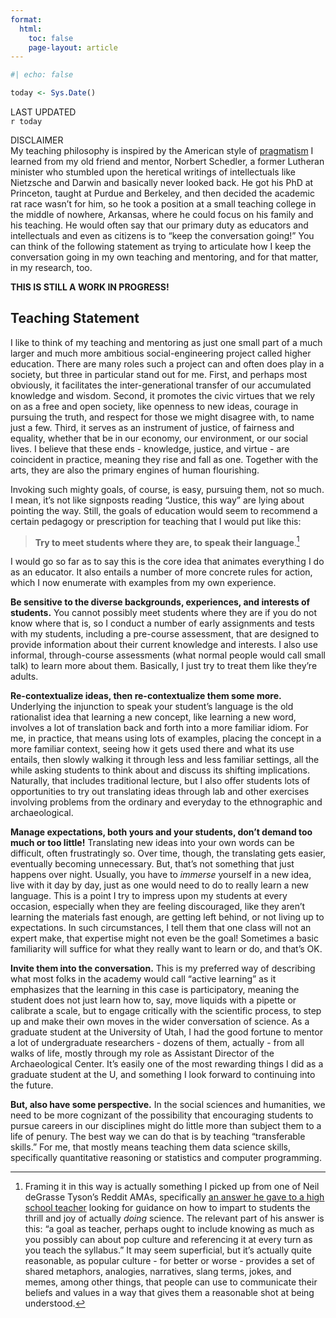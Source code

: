 ```yaml
---
format:
  html:
    toc: false
    page-layout: article
---
```


```r
#| echo: false

today <- Sys.Date()

```

::: {.disclaimer .small .text-muted}
LAST UPDATED  
`r today`

DISCLAIMER  
My teaching philosophy is inspired by the American style of [pragmatism](https://en.wikipedia.org/wiki/Pragmatism) 
I learned from my old friend and mentor, Norbert Schedler, a former Lutheran 
minister who stumbled upon the heretical writings of intellectuals like 
Nietzsche and Darwin and basically never looked back. He got his PhD at 
Princeton, taught at Purdue and Berkeley, and then decided the academic rat race 
wasn't for him, so he took a position at a small teaching college in the middle 
of nowhere, Arkansas, where he could focus on his family and his teaching. He 
would often say that our primary duty as educators and intellectuals and even as 
citizens is to "keep the conversation going!" You can think of the following 
statement as trying to articulate how I keep the conversation going in my own 
teaching and mentoring, and for that matter, in my research, too. 
:::

**THIS IS STILL A WORK IN PROGRESS!**

## Teaching Statement

I like to think of my teaching and mentoring as just one small part of a much
larger and much more ambitious social-engineering project called higher
education. There are many roles such a project can and often does play in a
society, but three in particular stand out for me. First, and perhaps most
obviously, it facilitates the inter-generational transfer of our accumulated
knowledge and wisdom. Second, it promotes the civic virtues that we rely on as a
free and open society, like openness to new ideas, courage in pursuing the
truth, and respect for those we might disagree with, to name just a few. Third,
it serves as an instrument of justice, of fairness and equality, whether that be
in our economy, our environment, or our social lives. I believe that these
ends - knowledge, justice, and virtue - are coincident in practice, meaning they
rise and fall as one. Together with the arts, they are also the primary engines
of human flourishing.

Invoking such mighty goals, of course, is easy, pursuing them, not so much. I
mean, it's not like signposts reading "Justice, this way" are lying about
pointing the way. Still, the goals of education would seem to recommend a
certain pedagogy or prescription for teaching that I would put like this:

> **Try to meet students where they are, to speak their
> language**.[^1]

[^1]: Framing it in this way is actually something I picked up from one of Neil
    deGrasse Tyson's Reddit AMAs, specifically [an answer he gave to a high
    school
    teacher](https://www.reddit.com/r/IAmA/comments/mateq/comment/c2zgn1d/?utm_source=share&utm_medium=web2x&context=3)
    looking for guidance on how to impart to students the thrill and joy of
    actually *doing* science. The relevant part of his answer is this: "a goal
    as teacher, perhaps ought to include knowing as much as you possibly can
    about pop culture and referencing it at every turn as you teach the
    syllabus." It may seem superficial, but it's actually quite reasonable, as
    popular culture - for better or worse - provides a set of shared metaphors,
    analogies, narratives, slang terms, jokes, and memes, among other things,
    that people can use to communicate their beliefs and values in a way that
    gives them a reasonable shot at being understood.

I would go so far as to say this is the core idea that animates everything I do
as an educator. It also entails a number of more concrete rules for action,
which I now enumerate with examples from my own experience.

**Be sensitive to the diverse backgrounds, experiences, and interests of
students.** You cannot possibly meet students where they are if you do not know
where that is, so I conduct a number of early assignments and tests with my
students, including a pre-course assessment, that are designed to provide
information about their current knowledge and interests. I also use informal,
through-course assessments (what normal people would call small talk) to learn
more about them. Basically, I just try to treat them like they're adults.

**Re-contextualize ideas, then re-contextualize them some more.** Underlying the
injunction to speak your student's language is the old rationalist idea that
learning a new concept, like learning a new word, involves a lot of translation
back and forth into a more familiar idiom. For me, in practice, that means using
lots of examples, placing the concept in a more familiar context, seeing how it
gets used there and what its use entails, then slowly walking it through less
and less familiar settings, all the while asking students to think about and
discuss its shifting implications. Naturally, that includes traditional lecture,
but I also offer students lots of opportunities to try out translating ideas
through lab and other exercises involving problems from the ordinary and
everyday to the ethnographic and archaeological.

**Manage expectations, both yours and your students, don't demand too much or
too little!** Translating new ideas into your own words can be difficult, often
frustratingly so. Over time, though, the translating gets easier, eventually
becoming unnecessary. But, that's not something that just happens over night.
Usually, you have to *immerse* yourself in a new idea, live with it day by day,
just as one would need to do to really learn a new language. This is a point I
try to impress upon my students at every occasion, especially when they are
feeling discouraged, like they aren't learning the materials fast enough, are
getting left behind, or not living up to expectations. In such circumstances, I
tell them that one class will not an expert make, that expertise might not even
be the goal! Sometimes a basic familiarity will suffice for what they really
want to learn or do, and that's OK.

**Invite them into the conversation.** This is my preferred way of describing
what most folks in the academy would call "active learning" as it emphasizes 
that the learning in this case is participatory, meaning the student does not 
just learn how to, say, move liquids with a pipette or calibrate a scale, but to 
engage critically with the scientific process, to step up and make their own 
moves in the wider conversation of science. As a graduate student at the 
University of Utah, I had the good fortune to mentor a lot of undergraduate 
researchers - dozens of them, actually - from all walks of life, mostly through 
my role as Assistant Director of the Archaeological Center. It's easily one of 
the most rewarding things I did as a graduate student at the U, and something I 
look forward to continuing into the future.

**But, also have some perspective.** In the social sciences and humanities, we 
need to be more cognizant of the possibility that encouraging students to pursue 
careers in our disciplines might do little more than subject them to a life of 
penury. The best way we can do that is by teaching "transferable skills." For 
me, that mostly means teaching them data science skills, specifically 
quantitative reasoning or statistics and computer programming.
